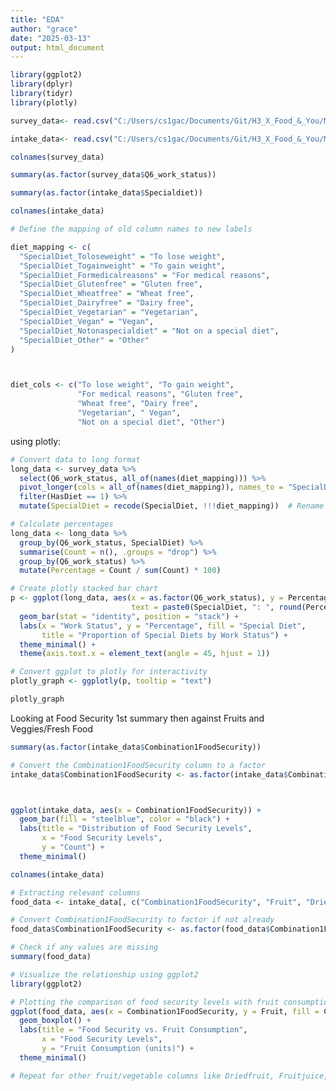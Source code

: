 ```yaml
---
title: "EDA"
author: "grace"
date: "2025-03-13"
output: html_document
---
```


```r

library(ggplot2)
library(dplyr)
library(tidyr)
library(plotly)

survey_data<- read.csv("C:/Users/cs1gac/Documents/Git/H3_X_Food_&_You/Material/H3-Food-Practice-Survey-Hackathon_060325_v1.csv")

intake_data<- read.csv("C:/Users/cs1gac/Documents/Git/H3_X_Food_&_You/Material/H3-Food-PracticeIntake24_Hackathon_100325_v2.csv")

```


```r
colnames(survey_data)
```



```r
summary(as.factor(survey_data$Q6_work_status))
```

```r
summary(as.factor(intake_data$Specialdiet))
```


```r
colnames(intake_data)
```


```r
# Define the mapping of old column names to new labels

diet_mapping <- c(
  "SpecialDiet_Toloseweight" = "To lose weight",
  "SpecialDiet_Togainweight" = "To gain weight",
  "SpecialDiet_Formedicalreasons" = "For medical reasons",
  "SpecialDiet_Glutenfree" = "Gluten free",
  "SpecialDiet_Wheatfree" = "Wheat free",
  "SpecialDiet_Dairyfree" = "Dairy free",
  "SpecialDiet_Vegetarian" = "Vegetarian",
  "SpecialDiet_Vegan" = "Vegan",
  "SpecialDiet_Notonaspecialdiet" = "Not on a special diet",
  "SpecialDiet_Other" = "Other"
)



diet_cols <- c("To lose weight", "To gain weight", 
               "For medical reasons", "Gluten free", 
               "Wheat free", "Dairy free", 
               "Vegetarian", " Vegan", 
               "Not on a special diet", "Other")
```


using plotly:

```r
# Convert data to long format
long_data <- survey_data %>%
  select(Q6_work_status, all_of(names(diet_mapping))) %>%
  pivot_longer(cols = all_of(names(diet_mapping)), names_to = "SpecialDiet", values_to = "HasDiet") %>%
  filter(HasDiet == 1) %>%
  mutate(SpecialDiet = recode(SpecialDiet, !!!diet_mapping))  # Rename using mapping

# Calculate percentages
long_data <- long_data %>%
  group_by(Q6_work_status, SpecialDiet) %>%
  summarise(Count = n(), .groups = "drop") %>%
  group_by(Q6_work_status) %>%
  mutate(Percentage = Count / sum(Count) * 100)

# Create plotly stacked bar chart
p <- ggplot(long_data, aes(x = as.factor(Q6_work_status), y = Percentage, fill = SpecialDiet, 
                           text = paste0(SpecialDiet, ": ", round(Percentage, 1), "%"))) +
  geom_bar(stat = "identity", position = "stack") +
  labs(x = "Work Status", y = "Percentage", fill = "Special Diet",
       title = "Proportion of Special Diets by Work Status") +
  theme_minimal() +
  theme(axis.text.x = element_text(angle = 45, hjust = 1))

# Convert ggplot to plotly for interactivity
plotly_graph <- ggplotly(p, tooltip = "text")

plotly_graph
```

Looking at Food Security 
1st summary
then against Fruits and Veggies/Fresh Food


```r
summary(as.factor(intake_data$Combination1FoodSecurity))

```


```r
# Convert the Combination1FoodSecurity column to a factor
intake_data$Combination1FoodSecurity <- as.factor(intake_data$Combination1FoodSecurity)



ggplot(intake_data, aes(x = Combination1FoodSecurity)) +
  geom_bar(fill = "steelblue", color = "black") +
  labs(title = "Distribution of Food Security Levels",
       x = "Food Security Levels",
       y = "Count") +
  theme_minimal()

```

```r
colnames(intake_data)
```



```r
# Extracting relevant columns
food_data <- intake_data[, c("Combination1FoodSecurity", "Fruit", "Driedfruit", "Fruitjuice", "Smoothiefruit", "Tomatoes")]

# Convert Combination1FoodSecurity to factor if not already
food_data$Combination1FoodSecurity <- as.factor(food_data$Combination1FoodSecurity)

# Check if any values are missing
summary(food_data)

# Visualize the relationship using ggplot2
library(ggplot2)

# Plotting the comparison of food security levels with fruit consumption
ggplot(food_data, aes(x = Combination1FoodSecurity, y = Fruit, fill = Combination1FoodSecurity)) +
  geom_boxplot() +
  labs(title = "Food Security vs. Fruit Consumption",
       x = "Food Security Levels",
       y = "Fruit Consumption (units)") +
  theme_minimal()

# Repeat for other fruit/vegetable columns like Driedfruit, Fruitjuice, etc.

```
